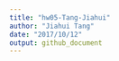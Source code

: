 ```yaml
---
title: "hw05-Tang-Jiahui"
author: "Jiahui Tang"
date: "2017/10/12"
output: github_document
---
```


